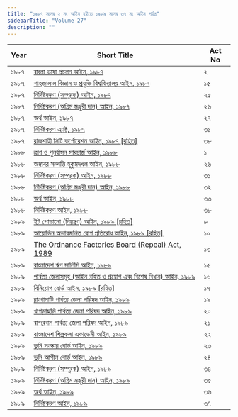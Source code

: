 ```yaml
---
title: "১৯৮৭ সনের ২ নং আইন হইতে ১৯৮৯ সনের ৩৭ নং আইন পর্যন্ত"
sidebarTitle: "Volume 27"
description: ""
---
```


| Year | Short Title | Act No |
|------|-------------|--------|
| ১৯৮৭ | [বাংলা ভাষা প্রচলন আইন, ১৯৮৭](/laws/act-705) | ২ |
| ১৯৮৭ | [শাহ্‌জালাল বিজ্ঞান ও প্রযুক্তি বিশ্ববিদ্যালয় আইন, ১৯৮৭](/laws/act-706) | ১৫ |
| ১৯৮৭ | [নির্দিষ্টকরণ (সম্পূরক) আইন, ১৯৮৭](/laws/act-707) | ২৫ |
| ১৯৮৭ | [নির্দিষ্টকরণ (অগ্রিম মঞ্জুরী দান) আইন, ১৯৮৭](/laws/act-708) | ২৬ |
| ১৯৮৭ | [অর্থ আইন, ১৯৮৭](/laws/act-709) | ২৭ |
| ১৯৮৭ | [নির্দিষ্টকরণ এ্যাক্ট, ১৯৮৭](/laws/act-710) | ৩১ |
| ১৯৮৭ | [রাজশাহী সিটি কর্পোরেশন আইন, ১৯৮৭ [রহিত]](/laws/act-711) | ৩৮ |
| ১৯৮৮ | [ত্রাণ ও পুনর্বাসন সারচার্জ আইন, ১৯৮৮](/laws/act-712) | ১ |
| ১৯৮৮ | [অস্থাবর সম্পত্তি হুকুমদখল আইন, ১৯৮৮](/laws/act-713) | ২৬ |
| ১৯৮৮ | [নির্দিষ্টকরণ (সম্পূরক) আইন, ১৯৮৮](/laws/act-714) | ৩১ |
| ১৯৮৮ | [নির্দিষ্টকরণ (অগ্রিম মঞ্জুরী দান) আইন, ১৯৮৮](/laws/act-715) | ৩২ |
| ১৯৮৮ | [অর্থ আইন, ১৯৮৮](/laws/act-716) | ৩৩ |
| ১৯৮৮ | [নির্দিষ্টকরণ আইন, ১৯৮৮](/laws/act-717) | ৩৮ |
| ১৯৮৯ | [ইট পোড়ানো (নিয়ন্ত্রণ) আইন, ১৯৮৯ [রহিত]](/laws/act-718) | ৮ |
| ১৯৮৯ | [আয়োডিন অভাবজনিত রোগ প্রতিরোধ আইন, ১৯৮৯ [রহিত]](/laws/act-719) | ১০ |
| ১৯৮৯ | [The Ordnance Factories Board (Repeal) Act, 1989](/laws/act-720) | ১৩ |
| ১৯৮৯ | [বাংলাদেশ ঋণ সালিসি আইন, ১৯৮৯](/laws/act-721) | ১৫ |
| ১৯৮৯ | [পার্বত্য জেলাসমূহ (আইন রহিত ও প্রয়োগ এবং বিশেষ বিধান) আইন, ১৯৮৯](/laws/act-722) | ১৬ |
| ১৯৮৯ | [বিনিয়োগ বোর্ড আইন, ১৯৮৯ [রহিত]](/laws/act-723) | ১৭ |
| ১৯৮৯ | [রাংগামাটি পার্বত্য জেলা পরিষদ আইন, ১৯৮৯](/laws/act-724) | ১৯ |
| ১৯৮৯ | [খাগড়াছড়ি পার্বত্য জেলা পরিষদ আইন, ১৯৮৯](/laws/act-725) | ২০ |
| ১৯৮৯ | [বান্দরবান পার্বত্য জেলা পরিষদ আইন, ১৯৮৯](/laws/act-726) | ২১ |
| ১৯৮৯ | [বাংলাদেশ শিল্পকলা একাডেমী আইন, ১৯৮৯](/laws/act-727) | ২২ |
| ১৯৮৯ | [ভূমি সংস্কার বোর্ড আইন, ১৯৮৯](/laws/act-728) | ২৩ |
| ১৯৮৯ | [ভূমি আপীল বোর্ড আইন, ১৯৮৯](/laws/act-729) | ২৪ |
| ১৯৮৯ | [নির্দিষ্টকরণ (সম্পূরক) আইন, ১৯৮৯](/laws/act-730) | ৩৪ |
| ১৯৮৯ | [নির্দিষ্টকরণ (অগ্রিম মঞ্জুরী দান) আইন, ১৯৮৯](/laws/act-731) | ৩৫ |
| ১৯৮৯ | [অর্থ আইন, ১৯৮৯](/laws/act-732) | ৩৬ |
| ১৯৮৯ | [নির্দিষ্টকরণ আইন, ১৯৮৯](/laws/act-733) | ৩৭ |
